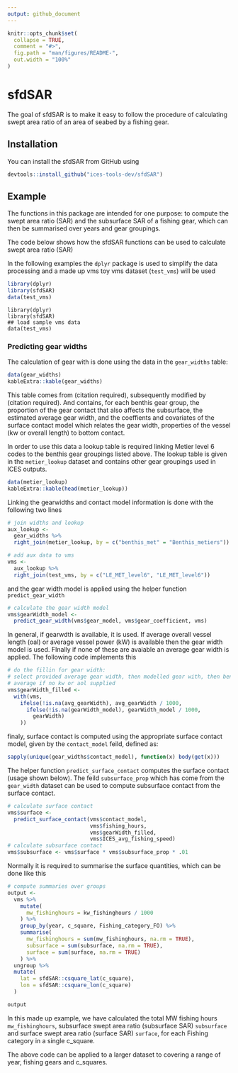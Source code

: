 ```yaml
---
output: github_document
---
```


<!-- README.md is generated from README.Rmd. Please edit that file -->

```r
knitr::opts_chunk$set(
  collapse = TRUE,
  comment = "#>",
  fig.path = "man/figures/README-",
  out.width = "100%"
)
```
# sfdSAR

The goal of sfdSAR is to make it easy to follow the procedure of calculating swept
area ratio of an area of seabed by a fishing gear.

## Installation

You can install the sfdSAR from GitHub using

``` r
devtools::install_github("ices-tools-dev/sfdSAR")
```

## Example

The functions in this package are intended for one purpose: to compute the swept 
area ratio (SAR) and the subsurface SAR of a fishing gear, which can then be 
summarised over years and gear groupings.  

The code below shows how the sfdSAR functions can be used to calculate swept 
area ratio (SAR)

In the following examples the `dplyr` package is used to simplify the data 
processing and a made up vms toy vms dataset (`test_vms`) will be used
```r
library(dplyr)
library(sfdSAR)
data(test_vms)
```
```
library(dplyr)
library(sfdSAR)
## load sample vms data
data(test_vms)
```

### Predicting gear widths

The calculation of gear with is done using the data in the `gear_widths` table:

```r
data(gear_widths)
kableExtra::kable(gear_widths)
```

This table comes from (citation required), subsequently modified by (citation 
required).  And contains, for each benthis gear group, the proportion of the gear
contact that also affects the subsurface, the estimated average gear width,
and the coeffients and covariates of the surface contact model which relates
the gear width, properties of the vessel (kw or overall length) to 
bottom contact.

In order to use this data a lookup table is required linking Metier level 6 
codes to the benthis gear groupings listed above.  The lookup table is given in
the `metier_lookup` dataset and contains other gear groupings used in ICES
outputs.

```r
data(metier_lookup)
kableExtra::kable(head(metier_lookup))
```


Linking the gearwidths and contact model information is done with the following
two lines


```r
# join widths and lookup
aux_lookup <-
  gear_widths %>%
  right_join(metier_lookup, by = c("benthis_met" = "Benthis_metiers"))

# add aux data to vms
vms <-
  aux_lookup %>%
  right_join(test_vms, by = c("LE_MET_level6", "LE_MET_level6"))

```

and the gear width model is applied using the helper function `predict_gear_width`

```r
# calculate the gear width model
vms$gearWidth_model <-
  predict_gear_width(vms$gear_model, vms$gear_coefficient, vms)

```

In general, if gearwdth is available, it is used.  If average overall vessel 
length (oal) or average vessel power (kW) is available then the gear width
model is used.  FInally if none of these are avaiable an average gear width is 
applied.  The following code implements this

```r
# do the fillin for gear width:
# select provided average gear width, then modelled gear with, then benthis
# average if no kw or aol supplied
vms$gearWidth_filled <-
  with(vms,
    ifelse(!is.na(avg_gearWidth), avg_gearWidth / 1000,
      ifelse(!is.na(gearWidth_model), gearWidth_model / 1000,
        gearWidth)
    ))

```

finaly, surface contact is computed using the appropriate surface contact
model, given by the `contact_model` feild, defined as:

```r
sapply(unique(gear_widths$contact_model), function(x) body(get(x)))
```

The helper function `predict_surface_contact` computes the surface contact 
(usage shown below).  The feild `subsurface_prop` which has come from the
`gear_width` dataset can be used to compute subsurface contact from the surface
contact.

```r
# calculate surface contact
vms$surface <-
  predict_surface_contact(vms$contact_model,
                          vms$fishing_hours,
                          vms$gearWidth_filled,
                          vms$ICES_avg_fishing_speed)
# calculate subsurface contact
vms$subsurface <- vms$surface * vms$subsurface_prop * .01

```


Normally it is required to summarise the surface quantities, which can be done
like this

```r
# compute summaries over groups
output <-
  vms %>%
    mutate(
      mw_fishinghours = kw_fishinghours / 1000
    ) %>%
    group_by(year, c_square, Fishing_category_FO) %>%
    summarise(
      mw_fishinghours = sum(mw_fishinghours, na.rm = TRUE),
      subsurface = sum(subsurface, na.rm = TRUE),
      surface = sum(surface, na.rm = TRUE)
    ) %>%
  ungroup %>%
  mutate(
    lat = sfdSAR::csquare_lat(c_square),
    lon = sfdSAR::csquare_lon(c_square)
  )

output
```

In this made up example, we have calculated the total MW fishing hours 
`mw_fishinghours`, subsurface swept area ratio (subsurface SAR) `subsurface` and 
surface swept area ratio (surface SAR) `surface`, for each Fishing category in 
a single c_square.

The above code can be applied to a larger dataset to covering a range of year, 
fishing gears and c_squares.


```r

```

